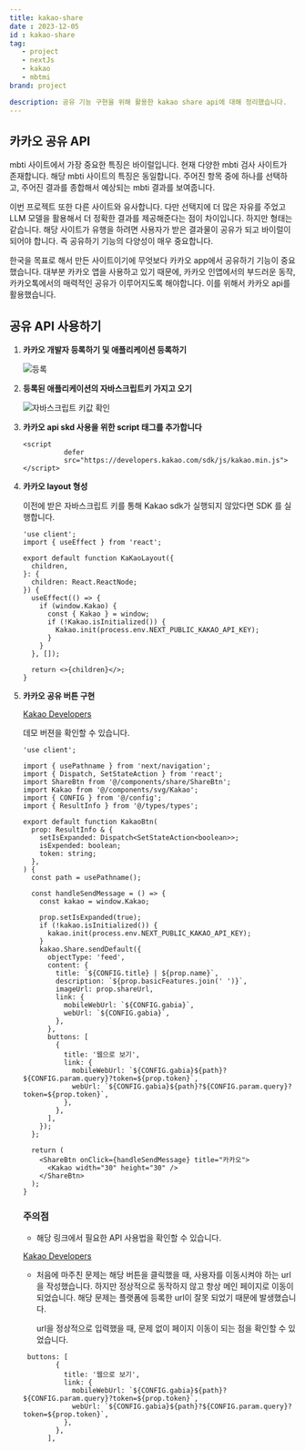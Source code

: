 ```yaml
---
title: kakao-share
date : 2023-12-05
id : kakao-share
tag: 
   - project
   - nextJs
   - kakao
   - mbtmi
brand: project

description: 공유 기능 구현을 위해 활용한 kakao share api에 대해 정리했습니다.
---
```


## 카카오 공유 API

mbti 사이트에서 가장 중요한 특징은 바이럴입니다. 현재 다양한 mbti 검사 사이트가 존재합니다. 해당 mbti 사이트의 특징은 동일합니다. 주어진 항목 중에 하나를 선택하고, 주어진 결과를 종합해서 예상되는 mbti 결과를 보여줍니다. 

이번 프로젝트 또한 다른 사이트와 유사합니다. 다만 선택지에 더 많은 자유를 주었고 LLM 모델을 활용해서 더 정확한 결과를 제공해준다는 점이 차이입니다. 하지만 형태는 같습니다. 해당 사이트가 유행을 하려면 사용자가 받은 결과물이 공유가 되고 바이럴이 되어야 합니다. 즉 공유하기 기능의 다양성이 매우 중요합니다. 

한국을 목표로 해서 만든 사이트이기에 무엇보다 카카오 app에서 공유하기 기능이 중요했습니다. 대부분 카카오 앱을 사용하고 있기 때문에, 카카오 인앱에서의 부드러운 동작, 카카오톡에서의 매력적인 공유가 이루어지도록 해야합니다. 이를 위해서 카카오 api를 활용했습니다. 

## 공유 API 사용하기

1. **카카오 개발자 등록하기 및 애플리케이션 등록하기**
    
    ![등록](/images/kakao-share/solution.png)
    
2. **등록된 애플리케이션의 자바스크립트키 가지고 오기**
    
    ![자바스크립트 키값 확인](/images/kakao-share/solution1.png)
    
3. **카카오 api skd 사용을 위한 script 태그를 추가합니다**
    
    ```tsx
    <script
              defer
              src="https://developers.kakao.com/sdk/js/kakao.min.js"></script>
    ```
    
4. **카카오 layout 형성**
    
    이전에 받은 자바스크립트 키를 통해 Kakao sdk가 실행되지 않았다면 SDK 를 실행합니다.
    
    ```tsx
    'use client';
    import { useEffect } from 'react';
    
    export default function KaKaoLayout({
      children,
    }: {
      children: React.ReactNode;
    }) {
      useEffect(() => {
        if (window.Kakao) {
          const { Kakao } = window;
          if (!Kakao.isInitialized()) {
            Kakao.init(process.env.NEXT_PUBLIC_KAKAO_API_KEY);
          }
        }
      }, []);
    
      return <>{children}</>;
    }
    ```
    
5. **카카오 공유 버튼 구현**
    
    [Kakao Developers](https://developers.kakao.com/tool/demo/message/kakaolink?method=send&default_template=feed)
    
    데모 버젼을 확인할 수 있습니다.
    
    ```tsx
    'use client';
    
    import { usePathname } from 'next/navigation';
    import { Dispatch, SetStateAction } from 'react';
    import ShareBtn from '@/components/share/ShareBtn';
    import Kakao from '@/components/svg/Kakao';
    import { CONFIG } from '@/config';
    import { ResultInfo } from '@/types/types';
    
    export default function KakaoBtn(
      prop: ResultInfo & {
        setIsExpanded: Dispatch<SetStateAction<boolean>>;
        isExpended: boolean;
        token: string;
      },
    ) {
      const path = usePathname();
    
      const handleSendMessage = () => {
        const kakao = window.Kakao;
    
        prop.setIsExpanded(true);
        if (!kakao.isInitialized()) {
          kakao.init(process.env.NEXT_PUBLIC_KAKAO_API_KEY);
        }
        kakao.Share.sendDefault({
          objectType: 'feed',
          content: {
            title: `${CONFIG.title} | ${prop.name}`,
            description: `${prop.basicFeatures.join(' ')}`,
            imageUrl: prop.shareUrl,
            link: {
              mobileWebUrl: `${CONFIG.gabia}`,
              webUrl: `${CONFIG.gabia}`,
            },
          },
          buttons: [
            {
              title: '웹으로 보기',
              link: {
                mobileWebUrl: `${CONFIG.gabia}${path}?${CONFIG.param.query}?token=${prop.token}`,
                webUrl: `${CONFIG.gabia}${path}?${CONFIG.param.query}?token=${prop.token}`,
              },
            },
          ],
        });
      };
    
      return (
        <ShareBtn onClick={handleSendMessage} title="카카오">
          <Kakao width="30" height="30" />
        </ShareBtn>
      );
    }
    ```
    
    ### 주의점
    
    - 해당 링크에서 필요한 API 사용법을 확인할 수 있습니다.
    
    [Kakao Developers](https://developers.kakao.com/sdk/reference/js/release/Kakao.Share.html#.sendDefault)
    
    - 처음에 마주친 문제는 해당 버튼을 클릭했을 때, 사용자를 이동시켜야 하는 url을 작성했습니다. 하지만 정상적으로 동작하지 않고 항상 메인 페이지로 이동이 되었습니다. 해당 문제는 플랫폼에 등록한 url이 잘못 되었기 때문에 발생했습니다.
        
        url을 정상적으로 입력했을 때, 문제 없이 페이지 이동이 되는 점을 확인할 수 있었습니다.
        
    
    ```tsx
     buttons: [
            {
              title: '웹으로 보기',
              link: {
                mobileWebUrl: `${CONFIG.gabia}${path}?${CONFIG.param.query}?token=${prop.token}`,
                webUrl: `${CONFIG.gabia}${path}?${CONFIG.param.query}?token=${prop.token}`,
              },
            },
          ],
    ```